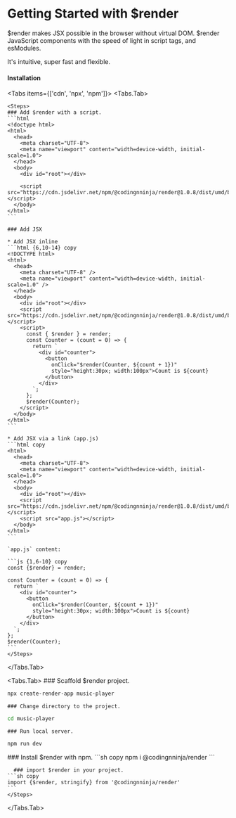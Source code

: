 # Getting Started with $render

$render makes JSX possible in the browser without virtual DOM. $render JavaScript components with the speed of light in script tags, and esModules.

It's intuitive, super fast and flexible.

#### Installation


<Tabs items={['cdn', 'npx', 'npm']}>
  <Tabs.Tab> 
 
    <Steps>
    ### Add $render with a script.
    ```html
    <!doctype html>
    <html>
      <head>
        <meta charset="UTF-8">
        <meta name="viewport" content="width=device-width, initial-scale=1.0">
      </head>
      <body>
        <div id="root"></div>

        <script src="https://cdn.jsdelivr.net/npm/@codingnninja/render@1.0.8/dist/umd/bundle.min.js"></script>
      </body>
    </html>
    ```
  
    ### Add JSX
    
    * Add JSX inline
    ```html {6,10-14} copy
    <!DOCTYPE html>
    <html>
      <head>
        <meta charset="UTF-8" />
        <meta name="viewport" content="width=device-width, initial-scale=1.0" />
      </head>
      <body>
        <div id="root"></div>
        <script src="https://cdn.jsdelivr.net/npm/@codingnninja/render@1.0.8/dist/umd/bundle.min.js"></script>
        <script>
          const { $render } = render;
          const Counter = (count = 0) => {
            return `
              <div id="counter">
                <button 
                  onClick="$render(Counter, ${count + 1})" 
                  style="height:30px; width:100px">Count is ${count}
                </button>
              </div>
            `;
          };
          $render(Counter);
        </script>
      </body>
    </html>
    ```

    * Add JSX via a link (app.js)
    ```html copy
    <html>
      <head>
        <meta charset="UTF-8">
        <meta name="viewport" content="width=device-width, initial-scale=1.0">
      </head>
      <body>
        <div id="root"></div>
        <script src="https://cdn.jsdelivr.net/npm/@codingnninja/render@1.0.8/dist/umd/bundle.min.js"></script>
        <script src="app.js"></script>
      </body>
    </html>
    ```

    `app.js` content:

    ```js {1,6-10} copy
    const {$render} = render;

    const Counter = (count = 0) => {
      return `
        <div id="counter">
          <button 
            onClick="$render(Counter, ${count + 1})" 
            style="height:30px; width:100px">Count is ${count}
          </button>
        </div>
      `;
    };
    $render(Counter);
    ```
    </Steps>
  </Tabs.Tab>

  <Tabs.Tab> 
  <Steps>
    ### Scaffold $render project.
  ```sh copy
  npx create-render-app music-player
  ```

    ### Change directory to the project.
  ```sh copy
  cd music-player
  ```
    ### Run local server.
  ```sh copy
  npm run dev
  ```
  </Steps>
  </Tabs.Tab>
  <Tabs.Tab>
    <Steps>
      ### Install $render with npm.
    ```sh copy
    npm i @codingnninja/render
    ```

      ### import $render in your project.
    ```sh copy
    import {$render, stringify} from '@codingnninja/render'
    ```
    </Steps>
  </Tabs.Tab>
</Tabs>
